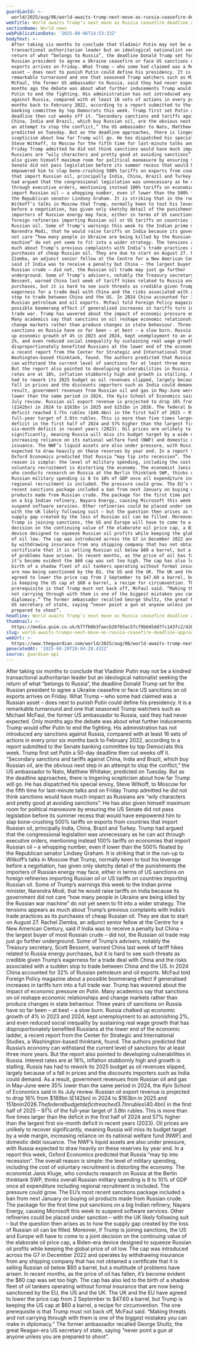 ```yaml
---
guardianId: >-
  world/2025/aug/06/world-awaits-trump-next-move-as-russia-ceasefire-deadline-approaches
webTitle: World awaits Trump’s next move as Russia ceasefire deadline approaches
sectionName: World news
webPublicationDate: '2025-08-06T14:53:33Z'
bodyText: >-
  After taking six months to conclude that Vladimir Putin may not be a kindred
  transactional authoritarian leader but an ideological nationalist seeking the
  return of what “belongs to Russia”, the deadline Donald Trump set for the
  Russian president to agree a Ukraine ceasefire or face US sanctions on oil
  exports arrives on Friday. What Trump – who some had claimed was a Russian
  asset – does next to punish Putin could define his presidency. It is a
  remarkable turnaround and one that seasoned Trump watchers such as Michael
  McFaul, the former US ambassador to Russia, said they had never expected. Only
  months ago the debate was about what further inducements Trump would offer
  Putin to end the fighting. His administration has not introduced any sanctions
  against Russia, compared with at least 16 sets of actions in every prior six
  months back to February 2022, according to a report submitted to the Senate
  banking committee by top Democrats this week. Trump first set Putin a 50-day
  deadline then cut weeks off it. “Secondary sanctions and tariffs against
  China, India and Brazil, which buy Russian oil, are the obvious next step in
  an attempt to stop the conflict,” the US ambassador to Nato, Matthew Whitaker,
  predicted on Tuesday. But as the deadline approaches, there is lingering
  scepticism about how far Trump will go. He has dispatched his special envoy,
  Steve Witkoff, to Moscow for the fifth time for last-minute talks and on
  Friday Trump admitted he did not think sanctions would have much impact as
  Russians are “wily characters and pretty good at avoiding sanctions”. He has
  also given himself maximum room for political manoeuvre by ensuring the US
  Senate did not pass legislation before its summer recess that would have
  empowered him to slap bone-crushing 500% tariffs on exports from countries
  that import Russian oil, principally India, China, Brazil and Turkey. Trump
  had argued that the congressional legislation was unnecessary as he can act
  through executive orders, mentioning instead 100% tariffs on economies that
  import Russian oil – a whopping number, even if lower than the 500% floated by
  the Republican senator Lindsey Graham. It is striking that in the run-up to
  Witkoff’s talks in Moscow that Trump, normally keen to tout his leverage
  before a negotiation, has given only sketchy detail of the punishments the
  importers of Russian energy may face, either in terms of US sanctions on
  foreign refineries importing Russian oil or US tariffs on countries importing
  Russian oil. Some of Trump’s warnings this week to the Indian prime minister,
  Narendra Modi, that he would raise tariffs on India because its government did
  not care “how many people in Ukraine are being killed by the Russian war
  machine” do not yet seem to fit into a wider strategy. The tensions appears as
  much about Trump’s previous complaints with India’s trade practices as its
  purchases of cheap Russian oil. They are due to start on August 27. Rachel
  Ziemba, an adjunct senior fellow at the Centre for a New American Century,
  said if India was to receive a penalty but China – the largest buyer of most
  Russian crude – did not, the Russian oil trade may just go further
  underground. Some of Trump’s advisers, notably the Treasury secretary, Scott
  Bessent, warned China last week of tariff hikes related to Russia energy
  purchases, but it is hard to see such threats as credible given Trump’s
  eagerness for a trade deal with China and the risks associated with a sudden
  stop to trade between China and the US. In 2024 China accounted for 32% of
  Russian petroleum and oil exports. McFaul told Foreign Policy magazine about a
  possible boomerang effect if generalised increases in tariffs turn into a full
  trade war. Trump has wavered about the impact of economic pressure on Putin.
  Many academics say that sanctions on oil reshape economic relationships and
  change markets rather than produce changes in state behaviour. Three years of
  sanctions on Russia have so far been – at best – a slow burn. Russia chalked
  up economic growth of 4% in 2023 and 2024, kept unemployment to an astonishing
  2%, and even reduced social inequality by sustaining real wage growth that has
  disproportionately benefited Russians at the lower end of the economic ladder,
  a recent report from the Center for Strategic and International Studies, a
  Washington-based thinktank, found. The authors predicted that Russia’s economy
  can withstand the current level of sanctions for at least three more years.
  But the report also pointed to developing vulnerabilities in Russia. Interest
  rates are at 18%, inflation stubbornly high and growth is stalling. Russia has
  had to rework its 2025 budget as oil revenues slipped, largely because of a
  fall in prices and the discounts importers such as India could demand. As a
  result, government revenues from Russian oil and gas in May-June were 35%
  lower than the same period in 2024, the Kyiv School of Economics said in its
  July review. Russian oil export revenue is projected to drop 16% from $189bn
  (£142bn) in 2024 to $163bn in 2025 and $151bn in 2026. The federal budget
  deficit reached 3.7tn rubles ($40.4bn) in the first half of 2025 – 97% of the
  full-year target of 3.8tn rubles. This is more than five times larger than the
  deficit in the first half of 2024 and 57% higher than the largest first
  six-month deficit in recent years (2023). Oil prices are unlikely to recover
  significantly, meaning Russia will miss its budget target by a wide margin,
  increasing reliance on its national welfare fund (NWF) and domestic debt
  issuance. The NWF’s liquid assets are also under pressure, with Russia
  expected to draw heavily on these reserves by year end. In a report this week,
  Oxford Economics predicted that Russia “may tip into recession”. The overall
  reason is simple: the level of military spending, including the cost of
  voluntary recruitment is distorting the economy. The economist Janis Kluge,
  who conducts research on Russia at the Berlin thinktank SWP, thinks overall
  Russian military spending is 8 to 10% of GDP once all expenditure including
  regional recruitment is included. The pressure could grow. The EU’s most
  recent sanctions package included a ban from next January on buying oil
  products made from Russian crude. The package for the first time put sanctions
  on a big Indian refinery, Nayara Energy, causing Microsoft this week to
  suspend software services. Other refineries could be placed under sanction –
  with the UK likely following suit – but the question then arises as to how the
  supply gap created by the loss of Russian oil can be filled. Moreover, if
  Trump is joining sanctions, the US and Europe will have to come to a joint
  decision on the continuing value of the elaborate oil price cap, a Biden-era
  device designed to squeeze Russian oil profits while keeping the global price
  of oil low. The cap was introduced across the G7 in December 2022 and operates
  by withdrawing insurance from any shipping company that has not obtained a
  certificate that it is selling Russian oil below $60 a barrel, but a multitude
  of problems have arisen. In recent months, as the price of oil has fallen,
  it’s become evident the $60 cap was set too high. The cap has also led to the
  birth of a shadow fleet of oil tankers operating without formal insurance that
  are now being sanctioned by the EU, the US and the UK. The UK and the EU have
  agreed to lower the price cap from 2 September to $47.60 a barrel, but Trump
  is keeping the US cap at $60 a barrel, a recipe for circumvention. The one
  prerequisite is that Trump must not back off, McFaul said. “Making threats and
  not carrying through with them is one of the biggest mistakes you can make in
  diplomacy.” The former ambassador recalled George Shultz, the great Reagan-era
  US secretary of state, saying “never point a gun at anyone unless you are
  prepared to shoot”.
headline: World awaits Trump’s next move as Russia ceasefire deadline approaches
thumbnail: >-
  https://media.guim.co.uk/b77fb0b3faecb26f65ac57cf9b645dd7fc143fc2/438_0_4919_3937/500.jpg
slug: world-awaits-trumps-next-move-as-russia-ceasefire-deadline-approaches
webUrl: >-
  https://www.theguardian.com/world/2025/aug/06/world-awaits-trump-next-move-as-russia-ceasefire-deadline-approaches
generatedAt: '2025-08-28T20:04:28.432Z'
source: guardian-api
---
```

After taking six months to conclude that Vladimir Putin may not be a kindred transactional authoritarian leader but an ideological nationalist seeking the return of what “belongs to Russia”, the deadline Donald Trump set for the Russian president to agree a Ukraine ceasefire or face US sanctions on oil exports arrives on Friday. What Trump – who some had claimed was a Russian asset – does next to punish Putin could define his presidency. It is a remarkable turnaround and one that seasoned Trump watchers such as Michael McFaul, the former US ambassador to Russia, said they had never expected. Only months ago the debate was about what further inducements Trump would offer Putin to end the fighting. His administration has not introduced any sanctions against Russia, compared with at least 16 sets of actions in every prior six months back to February 2022, according to a report submitted to the Senate banking committee by top Democrats this week. Trump first set Putin a 50-day deadline then cut weeks off it. “Secondary sanctions and tariffs against China, India and Brazil, which buy Russian oil, are the obvious next step in an attempt to stop the conflict,” the US ambassador to Nato, Matthew Whitaker, predicted on Tuesday. But as the deadline approaches, there is lingering scepticism about how far Trump will go. He has dispatched his special envoy, Steve Witkoff, to Moscow for the fifth time for last-minute talks and on Friday Trump admitted he did not think sanctions would have much impact as Russians are “wily characters and pretty good at avoiding sanctions”. He has also given himself maximum room for political manoeuvre by ensuring the US Senate did not pass legislation before its summer recess that would have empowered him to slap bone-crushing 500% tariffs on exports from countries that import Russian oil, principally India, China, Brazil and Turkey. Trump had argued that the congressional legislation was unnecessary as he can act through executive orders, mentioning instead 100% tariffs on economies that import Russian oil – a whopping number, even if lower than the 500% floated by the Republican senator Lindsey Graham. It is striking that in the run-up to Witkoff’s talks in Moscow that Trump, normally keen to tout his leverage before a negotiation, has given only sketchy detail of the punishments the importers of Russian energy may face, either in terms of US sanctions on foreign refineries importing Russian oil or US tariffs on countries importing Russian oil. Some of Trump’s warnings this week to the Indian prime minister, Narendra Modi, that he would raise tariffs on India because its government did not care “how many people in Ukraine are being killed by the Russian war machine” do not yet seem to fit into a wider strategy. The tensions appears as much about Trump’s previous complaints with India’s trade practices as its purchases of cheap Russian oil. They are due to start on August 27. Rachel Ziemba, an adjunct senior fellow at the Centre for a New American Century, said if India was to receive a penalty but China – the largest buyer of most Russian crude – did not, the Russian oil trade may just go further underground. Some of Trump’s advisers, notably the Treasury secretary, Scott Bessent, warned China last week of tariff hikes related to Russia energy purchases, but it is hard to see such threats as credible given Trump’s eagerness for a trade deal with China and the risks associated with a sudden stop to trade between China and the US. In 2024 China accounted for 32% of Russian petroleum and oil exports. McFaul told Foreign Policy magazine about a possible boomerang effect if generalised increases in tariffs turn into a full trade war. Trump has wavered about the impact of economic pressure on Putin. Many academics say that sanctions on oil reshape economic relationships and change markets rather than produce changes in state behaviour. Three years of sanctions on Russia have so far been – at best – a slow burn. Russia chalked up economic growth of 4% in 2023 and 2024, kept unemployment to an astonishing 2%, and even reduced social inequality by sustaining real wage growth that has disproportionately benefited Russians at the lower end of the economic ladder, a recent report from the Center for Strategic and International Studies, a Washington-based thinktank, found. The authors predicted that Russia’s economy can withstand the current level of sanctions for at least three more years. But the report also pointed to developing vulnerabilities in Russia. Interest rates are at 18%, inflation stubbornly high and growth is stalling. Russia has had to rework its 2025 budget as oil revenues slipped, largely because of a fall in prices and the discounts importers such as India could demand. As a result, government revenues from Russian oil and gas in May-June were 35% lower than the same period in 2024, the Kyiv School of Economics said in its July review. Russian oil export revenue is projected to drop 16% from $189bn (£142bn) in 2024 to $163bn in 2025 and $151bn in 2026. The federal budget deficit reached 3.7tn rubles ($40.4bn) in the first half of 2025 – 97% of the full-year target of 3.8tn rubles. This is more than five times larger than the deficit in the first half of 2024 and 57% higher than the largest first six-month deficit in recent years (2023). Oil prices are unlikely to recover significantly, meaning Russia will miss its budget target by a wide margin, increasing reliance on its national welfare fund (NWF) and domestic debt issuance. The NWF’s liquid assets are also under pressure, with Russia expected to draw heavily on these reserves by year end. In a report this week, Oxford Economics predicted that Russia “may tip into recession”. The overall reason is simple: the level of military spending, including the cost of voluntary recruitment is distorting the economy. The economist Janis Kluge, who conducts research on Russia at the Berlin thinktank SWP, thinks overall Russian military spending is 8 to 10% of GDP once all expenditure including regional recruitment is included. The pressure could grow. The EU’s most recent sanctions package included a ban from next January on buying oil products made from Russian crude. The package for the first time put sanctions on a big Indian refinery, Nayara Energy, causing Microsoft this week to suspend software services. Other refineries could be placed under sanction – with the UK likely following suit – but the question then arises as to how the supply gap created by the loss of Russian oil can be filled. Moreover, if Trump is joining sanctions, the US and Europe will have to come to a joint decision on the continuing value of the elaborate oil price cap, a Biden-era device designed to squeeze Russian oil profits while keeping the global price of oil low. The cap was introduced across the G7 in December 2022 and operates by withdrawing insurance from any shipping company that has not obtained a certificate that it is selling Russian oil below $60 a barrel, but a multitude of problems have arisen. In recent months, as the price of oil has fallen, it’s become evident the $60 cap was set too high. The cap has also led to the birth of a shadow fleet of oil tankers operating without formal insurance that are now being sanctioned by the EU, the US and the UK. The UK and the EU have agreed to lower the price cap from 2 September to $47.60 a barrel, but Trump is keeping the US cap at $60 a barrel, a recipe for circumvention. The one prerequisite is that Trump must not back off, McFaul said. “Making threats and not carrying through with them is one of the biggest mistakes you can make in diplomacy.” The former ambassador recalled George Shultz, the great Reagan-era US secretary of state, saying “never point a gun at anyone unless you are prepared to shoot”.
